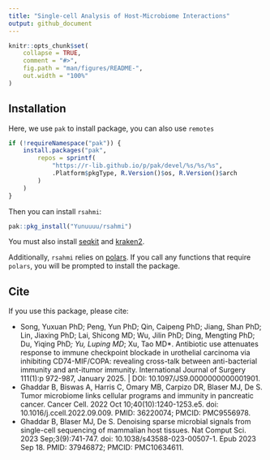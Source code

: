 ```yaml
---
title: "Single-cell Analysis of Host-Microbiome Interactions"
output: github_document
---
```


<!-- README.md is generated from README.Rmd. Please edit that file -->

```r
knitr::opts_chunk$set(
    collapse = TRUE,
    comment = "#>",
    fig.path = "man/figures/README-",
    out.width = "100%"
)
```

<!-- badges: start -->
<!-- badges: end -->

## Installation
Here, we use `pak` to install package, you can also use `remotes`
```r
if (!requireNamespace("pak")) {
    install.packages("pak",
        repos = sprintf(
            "https://r-lib.github.io/p/pak/devel/%s/%s/%s",
            .Platform$pkgType, R.Version()$os, R.Version()$arch
        )
    )
}
```

Then you can install `rsahmi`:

```r
pak::pkg_install("Yunuuuu/rsahmi")
```

You must also install [seqkit](https://bioinf.shenwei.me/seqkit/) and
[kraken2](https://github.com/DerrickWood/kraken2/wiki/Manual).

Additionally, `rsahmi` relies on [polars](https://rpolars.github.io/index.html).
If you call any functions that require `polars`, you will be prompted to install
the package.

## Cite
If you use this package, please cite:

 - Song, Yuxuan PhD; Peng, Yun PhD; Qin, Caipeng PhD; Jiang, Shan PhD; Lin,
 Jiaxing PhD; Lai, Shicong MD; Wu, Jilin PhD; Ding, Mengting PhD; Du, Yiqing
 PhD*; Yu, Luping MD*; Xu, Tao MD*. Antibiotic use attenuates response to immune
 checkpoint blockade in urothelial carcinoma via inhibiting CD74-MIF/COPA:
 revealing cross-talk between anti-bacterial immunity and ant-itumor immunity.
 International Journal of Surgery 111(1):p 972-987, January 2025. | DOI:
 10.1097/JS9.0000000000001901.
 - Ghaddar B, Biswas A, Harris C, Omary MB, Carpizo DR, Blaser MJ, De S. Tumor
microbiome links cellular programs and immunity in pancreatic cancer. Cancer
Cell. 2022 Oct 10;40(10):1240-1253.e5. doi: 10.1016/j.ccell.2022.09.009. PMID:
36220074; PMCID: PMC9556978.
 - Ghaddar B, Blaser MJ, De S. Denoising sparse microbial signals from
single-cell sequencing of mammalian host tissues. Nat Comput Sci. 2023
Sep;3(9):741-747. doi: 10.1038/s43588-023-00507-1. Epub 2023 Sep 18. PMID:
37946872; PMCID: PMC10634611.
